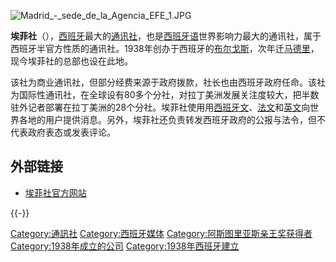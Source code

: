 [[File:Madrid_-_sede_de_la_Agencia_EFE_1.JPG|thumb]]
{{NoteTA
|G1 = Agencia EFE
|G2 = 艾菲通訊社
|G3 = 艾菲社
|T=zh-hans:埃菲通讯社; zh-tw:艾菲通訊社; zh-hk:埃菲通訊社;
|1=zh-hans:埃菲社; zh-tw:艾菲社; zh-hk:埃菲社;
}}

'''埃菲社'''（{{lang-es|'''Agencia EFE'''}}），[[西班牙|西班牙]]最大的[[通讯社|通讯社]]，也是[[西班牙语|西班牙语]]世界影响力最大的通讯社，属于西班牙半官方性质的通讯社。1938年创办于西班牙的[[布尔戈斯|布尔戈斯]]，次年迁[[马德里|马德里]]，现今埃菲社的总部也设在此地。

该社为商业通讯社，但部分经费来源于政府拨款，社长也由西班牙政府任命。该社为国际性通讯社，在全球设有80多个分社，对拉丁美洲发展关注度较大，把半数驻外记者部署在拉丁美洲的28个分社。埃菲社使用用[[西班牙文|西班牙文]]、[[法文|法文]]和[[英文|英文]]向世界各地的用户提供消息。另外，埃菲社还负责转发西班牙政府的公报与法令，但不代表政府表态或发表评论。 

==外部链接==
*[http://www.efe.es/ 埃菲社官方网站]{{Wayback|url=http://www.efe.es/ |date=20170822023438 }}

{{-}}

{{media-stub}}
{{阿斯图里亚斯亲王奖获得者|communications-humanities}}

[[Category:通訊社|Category:通訊社]]
[[Category:西班牙媒体|Category:西班牙媒体]]
[[Category:阿斯图里亚斯亲王奖获得者|Category:阿斯图里亚斯亲王奖获得者]]
[[Category:1938年成立的公司|Category:1938年成立的公司]]
[[Category:1938年西班牙建立|Category:1938年西班牙建立]]